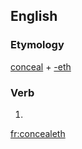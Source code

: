 ==English==

===Etymology===
[[conceal]] + [[-eth]]

===Verb===
{{en-verb form}}

# {{archaic third-person singular of|conceal}}

[[fr:concealeth]]